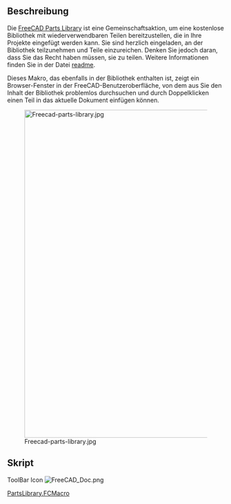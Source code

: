 <languages/>
{{Macro/de
|Name=Parts Library
|Icon=FreeCAD Doc.png
|Translate=Parts Library
|Description=Startet den Parts Library-Browser FreeCAD
|Author=yorik
|Version=01.00
|Date=2014-03-25
|FCVersion=All
|Download=[https://www.freecadweb.org/wiki/images/9/9d/FreeCAD_Doc.png ToolBar Icon]
}}

==Beschreibung==

Die [http://github.com/yorikvanhavre/FreeCAD-library FreeCAD Parts Library] ist eine Gemeinschaftsaktion, um eine kostenlose Bibliothek mit wiederverwendbaren Teilen bereitzustellen, die in Ihre Projekte eingefügt werden kann. Sie sind herzlich eingeladen, an der Bibliothek teilzunehmen und Teile einzureichen. Denken Sie jedoch daran, dass Sie das Recht haben müssen, sie zu teilen. Weitere Informationen finden Sie in der Datei [http://github.com/yorikvanhavre/FreeCAD-library readme].

{{Codeextralink|https://raw.githubusercontent.com/FreeCAD/FreeCAD-library/master/PartsLibrary.FCMacro}}

Dieses Makro, das ebenfalls in der Bibliothek enthalten ist, zeigt ein Browser-Fenster in der FreeCAD-Benutzeroberfläche, von dem aus Sie den Inhalt der Bibliothek problemlos durchsuchen und durch Doppelklicken einen Teil in das aktuelle Dokument einfügen können.

[[Image:Freecad-parts-library.jpg|760px]]

==Skript==

ToolBar Icon [[Image:FreeCAD_Doc.png]]

[http://github.com/yorikvanhavre/FreeCAD-library/blob/master/PartsLibrary.FCMacro PartsLibrary.FCMacro]